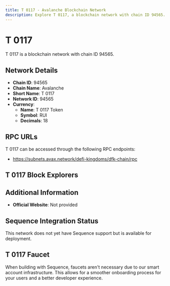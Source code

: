 ```yaml
--- 
title: T 0117 - Avalanche Blockchain Network
description: Explore T 0117, a blockchain network with chain ID 94565. Learn about its native currency, T 0117 Token, and how to interact with the network.
---
```


# T 0117

T 0117 is a blockchain network with chain ID 94565.

## Network Details

- **Chain ID**: 94565
- **Chain Name**: Avalanche
- **Short Name**: T 0117
- **Network ID**: 94565
- **Currency**: 
  - **Name**: T 0117 Token
  - **Symbol**: RUI
  - **Decimals**: 18

## RPC URLs

T 0117 can be accessed through the following RPC endpoints:

- https://subnets.avax.network/defi-kingdoms/dfk-chain/rpc

## T 0117 Block Explorers



## Additional Information

- **Official Website**: Not provided

## Sequence Integration Status

This network does not yet have Sequence support but is available for deployment.

## T 0117 Faucet

When building with Sequence, faucets aren't necessary due to our smart account infrastructure. This allows for a smoother onboarding process for your users and a better developer experience.
